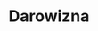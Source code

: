 ---
slug: darowizna
title: Darowizna
categories: [rodzina]
priceId: price_1Nl9u8DqWXJnMCTYTqK4bJMC
draft: true
---